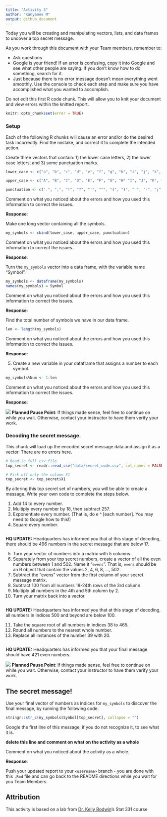 ```yaml
---
title: "Activity 3"
author: "Kanyanee M"
output: github_document
---
```


Today you will be creating and manipulating vectors, lists, and data frames to uncover a top secret message.

As you work through this document with your Team members, remember to:

- Ask questions
- Google is your friend!
  If an error is confusing, copy it into Google and see what other people are saying.
  If you don't know how to do something, search for it.
- Just because there is no error message doesn't mean everything went smoothly.
  Use the console to check each step and make sure you have accomplished what you wanted to accomplish.

Do not edit this first R code chunk.
This will allow you to knit your document and view errors within the knitted report.

```r
knitr::opts_chunk$set(error = TRUE)
```

### Setup

Each of the following R chunks will cause an error and/or do the desired task incorrectly.  Find the mistake, and correct it to complete the intended action.

Create three vectors that contain: 1) the lower case letters, 2) the lower case letters, and 3) some punctuation marks.

```r
lower_case <- c("a", "b", "c", "d", "e", "f", "g", "h", "i", "j", "k", "l", "m", "n", "o", "p", "q", "r", "s", "t", "u", "v", "w", "x", "y", "z")

upper_case <- c("A", "B", "C", "D", "E", "F", "G", "H" "I", "J", "K", "L", "M", "N", "O", "P", "Q", "R", "S", "T", "U", "V", "W", "X", "Y", "Z")

punctuation <- c(".", ",", "!", "?", "'", """, "(", ")", " ", "-", ";", ":")
```

Comment on what you noticed about the errors and how you used this information to correct the issues.

**Response**:


Make one long vector containing all the symbols.

```r
my_symbols <- cbind(lower_case, upper_case, punctuation)
```

Comment on what you noticed about the errors and how you used this information to correct the issues.

**Response**:


Turn the `my_symbols` vector into a data frame, with the variable name "Symbol".

```r
my_symbols <- dataframe(my_symbols)
names(my_symbols) = Symbol
```

Comment on what you noticed about the errors and how you used this information to correct the issues.

**Response**:


Find the total number of symbols we have in our data frame.  

```r
len <- length(my_symbols)
```

Comment on what you noticed about the errors and how you used this information to correct the issues.

**Response**:


5. Create a new variable in your dataframe that assigns a number to each symbol.

```r
my_symbols%Num <- 1:len
```

Comment on what you noticed about the errors and how you used this information to correct the issues.

**Response**:



![](README-img/noun_pause.png) **Planned Pause Point**: If things made sense, feel free to continue on while you wait. Otherwise, contact your instructor to have them verify your work.


### Decoding the secret message.

This chunk will load up the encoded secret message data and assign it as a vector.
There are no errors here.

```r
# Read in full csv file
top_secret <- readr::read_csv("data/secret_code.csv", col_names = FALSE)

# Pick off only the column X1
top_secret <- top_secret$X1
```

By altering this top secret set of numbers, you will be able to create a message.
Write your own code to complete the steps below.

1. Add 14 to every number.
2. Multiply every number by 18, then subtract 257.
3. Exponentiate every number.  (That is, do e ^ [each number]. You may need to Google how to this!)
4. Square every number.

```r

```

**HQ UPDATE:** Headquarters has informed you that at this stage of decoding, there should be 496 numbers in the secret message that are below 17.

5. Turn your vector of numbers into a matrix with 5 columns.
6. Separately from your top secret numbers, create a vector of all the even numbers between 1 and 502. Name it "`evens`". That is, `evens` should be an R object that contain the values 2, 4, 6, 8, ..., 502.
7. Subtract the "evens" vector from the first column of your secret message matrix.
8. Subtract 100 from all numbers 18-24th rows of the 3rd column.
9. Multiply all numbers in the 4th and 5th column by 2.
10. Turn your matrix back into a vector.

```r

```

**HQ UPDATE:** Headquarters has informed you that at this stage of decoding, all numbers in indices 500 and beyond are below 100.

11. Take the square root of all numbers in indices 38 to 465.
12. Round all numbers to the nearest whole number.
13. Replace all instances of the number 39 with 20.

```r

```

**HQ UPDATE:** Headquarters has informed you that your final message should have 421 even numbers.

![](README-img/noun_pause.png) **Planned Pause Point**: If things made sense, feel free to continue on while you wait. Otherwise, contact your instructor to have them verify your work.

## The secret message!

Use your final vector of numbers as indices for `my_symbols` to discover the final message, by running the following code:

```r
stringr::str_c(my_symbols$Symbol[top_secret], collapse = "")
```

Google the first line of this message, if you do not recognize it, to see what it is.

**delete this line and comment on what on the activity as a whole**

Comment on what you noticed about the activity as a whole.

**Response**:



Push your updated report to your `<username>` branch - you are done with this `.Rmd` file and can go back to the README directions while you wait for you Team Members.


## Attribution

This activity is based on a lab from [Dr. Kelly Bodwin](https://www.kelly-bodwin.com/)'s Stat 331 course